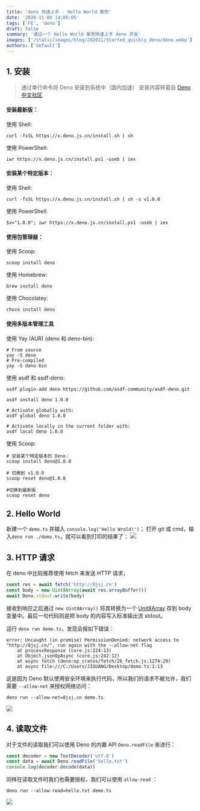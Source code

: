 ```yaml
---
title: 'deno 快速上手 - Hello World 案例'
date: '2020-11-09 14:08:05'
tags: ['FE', 'deno']
draft: false
summary: '通过一个 Hello World 案例快速上手 deno 开发'
images: ['/static/images/blog/202011/Started_quickly_deno/deno.webp']
authors: ['default']
---
```


## 1. 安装

> 通过单行命令将 Deno 安装到系统中（国内加速）
> 安装内容转载自 [Deno 中文社区](https://x.deno.js.cn/)

#### 安装最新版：

使用 Shell:

```shell
curl -fsSL https://x.deno.js.cn/install.sh | sh
```

使用 PowerShell:

```shell
iwr https://x.deno.js.cn/install.ps1 -useb | iex
```

#### 安装某个特定版本：

使用 Shell:

```shell
curl -fsSL https://x.deno.js.cn/install.sh | sh -s v1.0.0
```

使用 PowerShell:

```shell
$v="1.0.0"; iwr https://x.deno.js.cn/install.ps1 -useb | iex
```

#### 使用包管理器：

使用 Scoop:

```shell
scoop install deno
```

使用 Homebrew:

```shell
brew install deno
```

使用 Chocolatey:

```shell
choco install deno
```

#### 使用多版本管理工具

使用 Yay (AUR) (deno 和 deno-bin):

```shell
# From source
yay -S deno
# Pre-compiled
yay -S deno-bin
```

使用 asdf 和 asdf-deno:

```shell
asdf plugin-add deno https://github.com/asdf-community/asdf-deno.git

asdf install deno 1.0.0

# Activate globally with:
asdf global deno 1.0.0

# Activate locally in the current folder with:
asdf local deno 1.0.0
```

使用 Scoop:

```shell
# 安装某个特定版本的 Deno：
scoop install deno@1.0.0

# 切换到 v1.0.0
scoop reset deno@1.0.0

#切换到最新版
scoop reset deno
```

## 2. Hello World

新建一个 `demo.ts` 并输入 `console.log('Hello Wrold!')`；
打开 git 或 cmd，输入`deno run ./demo.ts`，就可以看到打印的结果了：
![](/static/images/blog/202011/Started_quickly_deno/img1.webp)

## 3. HTTP 请求

在 deno 中比较推荐使用 fetch 来发送 HTTP
请求，

```js
const res = await fetch('http://8jsj.cn')
const body = new Uint8Array(await res.arrayBuffer())
await Deno.stdout.write(body)
```

接收到响应之后通过 `new Uint8Array()` 将其转换为一个 [Unit8Array](https://developer.mozilla.org/zh-CN/docs/Web/JavaScript/Reference/Global_Objects/Uint8Array) 存到 body 变量中。最后一句代码则是把 body 的内容写入标准输出流 stdout。

运行 `deno run demo.ts`，发现会报如下错误：

```shell
error: Uncaught (in promise) PermissionDenied: network access to "http://8jsj.cn/", run again with the --allow-net flag
    at processResponse (core.js:224:13)
    at Object.jsonOpAsync (core.js:242:12)
    at async fetch (deno:op_crates/fetch/26_fetch.js:1274:29)
    at async file:///C:/Users/JIGUANG/Desktop/demo.ts:1:13
```

这是因为 Deno 默认使用安全环境来执行代码，所以我们的请求不被允许，我们需要 `--allow-net` 来授权网络访问：

```shell
deno run --allow-net=8jsj.cn demo.ts
```

![](/static/images/blog/202011/Started_quickly_deno/img2.webp)

## 4. 读取文件

对于文件的读取我们可以使用 Deno 的内置 API `Deno.readFile` 来进行：

```js
const decoder = new TextDecoder('utf-8')
const data = await Deno.readFile('hello.txt')
console.log(decoder.decode(data))
```

同样在读取文件时我们也需要授权，我们可以使用 `allow-read` ：

```shell
deno run --allow-read=hello.txt demo.ts
```

![](/static/images/blog/202011/Started_quickly_deno/img3.webp)
